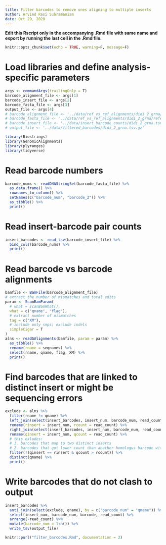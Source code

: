 ```yaml
---
title: Filter barcodes to remove ones aligning to multiple inserts
author: Arvind Rasi Subramaniam
date: Oct 29, 2020
---
```


**Edit this Rscript only in the accompanying .Rmd file with same name and
export by running the last cell in the .Rmd file.**

```r
knitr::opts_chunk$set(echo = TRUE, warning=F, message=F)
```

# Load libraries and define analysis-specific parameters
```r
args <- commandArgs(trailingOnly = T)
barcode_alignment_file <- args[1]
barcode_insert_file <- args[2]
barcode_fasta_file <- args[3]
output_file <- args[4]
# barcode_alignment_file <- '../data/ref_vs_ref_alignments/didi_2_grna/alignment.bam'
# barcode_fasta_file <- '../data/ref_vs_ref_alignments/didi_2_grna/reference.fasta'
# barcode_insert_file <- '../data/insert_barcode_counts/didi_2_grna.tsv.gz'
# output_file <- '../data/filtered_barcodes/didi_2_grna.tsv.gz'

library(Biostrings)
library(GenomicAlignments)
library(plyranges)
library(tidyverse)
```

# Read barcode numbers
```r
barcode_nums <- readDNAStringSet(barcode_fasta_file) %>% 
  as.data.frame() %>% 
  rownames_to_column() %>% 
  setNames(c("barcode_num", "barcode_2")) %>% 
  as_tibble() %>% 
  print()
```

# Read insert-barcode pair counts 
```r
insert_barcodes <- read_tsv(barcode_insert_file) %>% 
  bind_cols(barcode_nums) %>% 
  print()
```


# Read barcode vs barcode alignments
```r
bamfile <- BamFile(barcode_alignment_file)
# extract the number of mismatches and total edits
param <- ScanBamParam(
  # what = scanBamWhat(),
  what = c("qname", "flag"),
  # extract number of mismatches
  tag = c("XM"), 
  # include only snps; exclude indels
  simpleCigar = T
)
alns <- readGAlignments(bamfile, param = param) %>% 
  as_tibble() %>% 
  rename(rname = seqnames) %>% 
  select(rname, qname, flag, XM) %>% 
  print()
```

# Find barcodes that are linked to distinct insert or might be sequencing errors

```r
exclude <- alns %>% 
  filter(rname != qname) %>% 
  left_join(select(insert_barcodes, insert_num, barcode_num, read_count), by = c("rname" = "barcode_num")) %>%
  rename(rinsert = insert_num, rcount = read_count) %>% 
  right_join(select(insert_barcodes, insert_num, barcode_num, read_count), by = c("qname" = "barcode_num")) %>%
  rename(qinsert = insert_num, qcount = read_count) %>% 
  # this exludes:
  # 1. barcodes that map to two distinct inserts
  # 2. barcodes that got lower count than another homologus barcode with same insert
  filter(!(qinsert == rinsert & qcount > rcount)) %>% 
  distinct(qname) %>% 
  print()
```

# Write barcodes that do not clash to output
```r
insert_barcodes %>% 
  anti_join(select(exclude, qname), by = c("barcode_num" = "qname")) %>% 
  select(insert_num, barcode_num, barcode, read_count) %>% 
  arrange(-read_count) %>% 
  mutate(barcode_num = 1:n()) %>% 
  write_tsv(output_file)
```


```r
knitr::purl("filter_barcodes.Rmd", documentation = 2)
```